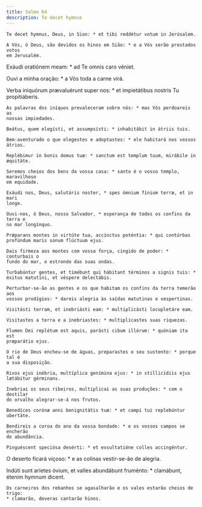 ```yaml
---
title: Salmo 64
description: Te decet hymnus
---
```


<div class="side-by-side not-content">

    Te decet hymnus, Deus, in Sion: * et tibi reddétur votum in Jerúsalem.

    A Vós, ó Deus, são devidos os hinos em Sião: * e a Vós serão prestados votos
    em Jerusalém.
  </span>

Exáudi oratiónem meam: * ad Te omnis caro véniet.

Ouvi a minha oração: * a Vós toda a carne virá.

  <span>
    Verba iniquórum prævaluérunt super nos: * et impietátibus nostris Tu
    propitiáberis.

    As palavras dos iníquos prevaleceram sobre nós: * mas Vós perdoareis as
    nossas impiedades.

    Beátus, quem elegísti, et assumpsísti: * inhabitábit in átriis tuis.

    Bem-aventurado o que elegestes e adoptastes: * ele habitará nos vossos
    átrios.

    Replébimur in bonis domus tuæ: * sanctum est templum tuum, mirábile in
    æquitáte.

    Seremos cheios dos bens da vossa casa: * santo é o vosso templo, maravilhoso
    em equidade.

    Exáudi nos, Deus, salutáris noster, * spes ómnium fínium terræ, et in mari
    longe.

    Ouvi-nos, ó Deus, nosso Salvador, * esperança de todos os confins da terra e
    no mar longínquo.

    Prǽparans montes in virtúte tua, accínctus poténtia: * qui contúrbas
    profúndum maris sonum flúctuum ejus.

    Dais firmeza aos montes com vossa força, cingido de poder: * conturbais o
    fundo do mar, o estrondo das suas ondas.

    Turbabúntur gentes, et timébunt qui hábitant términos a signis tuis: *
    éxitus matutíni, et véspere delectábis.

    Perturbar-se-ão as gentes e os que habitam os confins da terra temerão aos
    vossos prodígios: * dareis alegria às saídas matutinas e vespertinas.

    Visitásti terram, et inebriásti eam: * multiplicásti locupletáre eam.

    Visitastes a terra e a inebriastes: * multiplicastes suas riquezas.

    Flumen Dei replétum est aquis, parásti cibum illórum: * quóniam ita est
    præparátio ejus.

    O rio de Deus encheu-se de águas, preparastes o seu sustento: * porque tal é
    a sua disposição.

    Rivos ejus inébria, multíplica genímina ejus: * in stillicídiis ejus
    lætábitur gérminans.

    Inebriai os seus ribeiros, multiplicai as suas produções: * com o destilar
    do orvalho alegrar-se-á nos frutos.

    Benedíces corónæ anni benignitátis tuæ: * et campi tui replebúntur ubertáte.

    Bendireis a coroa do ano da vossa bondade: * e os vossos campos se encherão
    de abundância.

    Pinguéscent speciósa desérti: * et exsultatióne colles accingéntur.
  </span>

O deserto ficará viçoso: * e as colinas vestir-se-ão de alegria.

  <span>
    Indúti sunt aríetes óvium, et valles abundábunt fruménto: * clamábunt,
    étenim hymnum dicent.

    Os carneiros dos rebanhos se agasalharão e os vales estarão cheios de trigo:
    * clamarão, deveras cantarão hinos.

</div>
